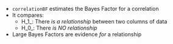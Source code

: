 
- `correlationBF` estimates the Bayes Factor for a correlation
- It compares:
  - H_1_: There *is a relationship* between two columns of data
  - H_0_: There *is NO relationship*
- Large Bayes Factors are evidence *for* a relationship

